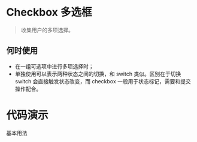 # Checkbox 多选框

> 收集用户的多项选择。

## 何时使用

* 在一组可选项中进行多项选择时；
* 单独使用可以表示两种状态之间的切换，和 switch 类似。区别在于切换 switch 会直接触发状态改变，而 checkbox 一般用于状态标记，需要和提交操作配合。

# 代码演示

基本用法

<code src='@/examples/checkbox/basic' />